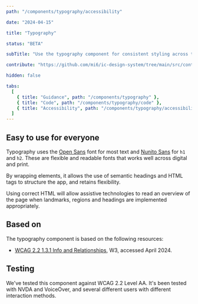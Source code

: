 ```yaml
---
path: "/components/typography/accessibility"

date: "2024-04-15"

title: "Typography"

status: "BETA"

subTitle: "Use the typography component for consistent styling across typographical elements."

contribute: "https://github.com/mi6/ic-design-system/tree/main/src/content/structured/components/typography"

hidden: false

tabs:
  [
    { title: "Guidance", path: "/components/typography" },
    { title: "Code", path: "/components/typography/code" },
    { title: "Accessibility", path: "/components/typography/accessibility" },
  ]
---
```


## Easy to use for everyone

Typography uses the [Open Sans](https://fonts.google.com/specimen/Open+Sans) font for most text and [Nunito Sans](https://fonts.google.com/specimen/Nunito+Sans) for `h1` and `h2`. These are flexible and readable fonts that works well across digital and print.

By wrapping elements, it allows the use of semantic headings and HTML tags to structure the app, and retains flexibility.

Using correct HTML will allow assistive technologies to read an overview of the page when landmarks, regions and headings are implemented appropriately.

## Based on

The typography component is based on the following resources:

- [WCAG 2.2 1.3.1 Info and Relationships](https://www.w3.org/WAI/WCAG22/Understanding/info-and-relationships), W3, accessed April 2024.

## Testing

We've tested this component against WCAG 2.2 Level AA. It's been tested with NVDA and VoiceOver, and several different users with different interaction methods.

